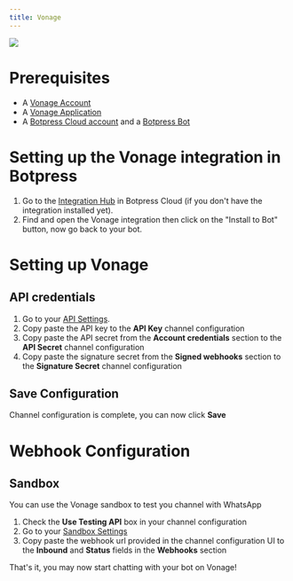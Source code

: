 ```yaml
---
title: Vonage
---
```



<img src="./vonage.png" />

# Prerequisites

* A [Vonage Account](https://dashboard.nexmo.com/sign-up)
* A [Vonage Application](https://dashboard.nexmo.com/applications/new)
* A [Botpress Cloud account](https://sso.botpress.cloud) and a [Botpress Bot](/guides/quick-start)

# Setting up the Vonage integration in Botpress

1. Go to the [Integration Hub](https://app.botpress.cloud/hub) in Botpress Cloud (if you don't have the integration installed yet).
2. Find and open the Vonage integration then click on the "Install to Bot" button, now go back to your bot.

# Setting up Vonage

## API credentials

1. Go to your [API Settings](https://dashboard.nexmo.com/settings).
2. Copy paste the API key to the **API Key** channel configuration
3. Copy paste the API secret from the **Account credentials** section to the **API Secret** channel configuration
4. Copy paste the signature secret from the **Signed webhooks** section to the **Signature Secret** channel configuration

## Save Configuration

Channel configuration is complete, you can now click **Save**

# Webhook Configuration

## Sandbox

You can use the Vonage sandbox to test you channel with WhatsApp

1. Check the **Use Testing API** box in your channel configuration
2. Go to your [Sandbox Settings](https://dashboard.nexmo.com/messages/sandbox)
3. Copy paste the webhook url provided in the channel configuration UI to the **Inbound** and **Status** fields in the **Webhooks** section

That's it, you may now start chatting with your bot on Vonage!

